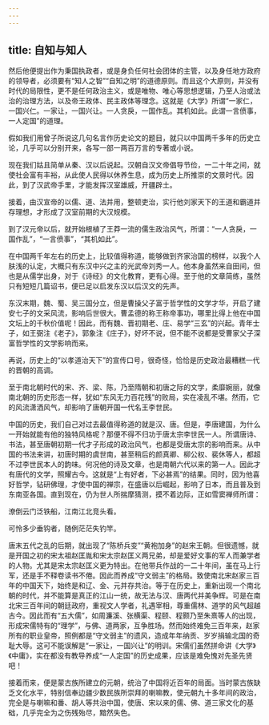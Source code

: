 ```yaml
---
---
---
```

title: 自知与知人
---




然后他便提出作为秉国执政者，或是身负任何社会团体的主管，以及身任地方政府的领导者，必须要有“知人之智”“自知之明”的道德原则。而且这个大原则，并没有时代的局限性，更不是任何政治主义，或是唯物、唯心等思想逻辑，乃至人治或法治的治理方法，以及帝王政体、民主政体等理念。这就是《大学》所谓“一家仁，一国兴仁。一家让，一国兴让。一人贪戾，一国作乱。其机如此。此谓一言偾事，一人定国”的道理。

假如我们用曾子所说这几句名言作历史论文的题目，就只以中国两千多年的历史立论，几乎可以分别开来，各写一部一两百万言的专著或小说。

现在我们姑且简单从秦、汉以后说起。汉朝自汉文帝倡导节俭，一二十年之间，就使社会富有丰裕，从此使人民得以休养生息，成为历史上所推崇的文景时代。因此，到了汉武帝手里，才能发挥汉室雄威，开疆辟土。

接着，由汉宣帝的以儒、道、法并用，整顿吏治，实行他刘家天下的王道和霸道并存理想，才形成了汉室前期的大汉规模。

到了汉元帝以后，就开始根植了王莽一流的儒生政治风气，所谓：“一人贪戾，一国作乱”，“一言偾事”，“其机如此”。

在中国两千年左右的历史上，比较值得称道，能够做到齐家治国的榜样，以我个人肤浅的认定，大概只有东汉中兴之主的光武帝刘秀一人。他本身虽然来自田间，但也是从儒学出身，对于《诗经》的文化教育，更有心得。至于他的文章简练，虽然只有短短几篇诏书，便已足以启发东汉以后汉文的先声。

东汉末期，魏、蜀、吴三国分立，但是曹操父子富于哲学性的文学才华，开启了建安七子的文采风流，影响后世很大。曹孟德的称王称帝事功，哪里比得上他在中国文坛上的千秋价值呢！因此，而有魏、晋初期老、庄、易学“三玄”的兴起。青年士子，如王弼注《老子》，郭象注《庄子》，好坏不说，但不能不说都是受曹家父子深富哲学性的文学影响而来。

再说，历史上的“以孝道治天下”的宣传口号，很奇怪，恰恰是历史政治最糟糕一代的晋朝的高调。

至于南北朝时代的宋、齐、梁、陈，乃至隋朝和初唐之际的文学，柔靡婉丽，就像南北朝的历史形态一样，犹如“东风无力百花残”的败局，实在凌乱不堪。然而，它的风流潇洒风气，却影响了唐朝开国一代名王李世民。

中国的历史，我们自己对过去最值得称道的就是汉、唐。但是，李唐建国，为什么一开始就能有他的独特风格呢？那便不得不归功于唐太宗李世民一人。所谓唐诗、书法，甚至唐朝初期一代才子形成的政治风气，也都是受唐太宗的影响而来。从中国的书法来讲，初唐时期的虞世南，甚至稍后的颜真卿、柳公权、裴休等人，都超不过李世民本人的韵味。何况他的诗及文章，也是南朝六代以来的第一人。因此才有唐代的文学，照耀古今。这就是“上有好者，下必甚焉”的结果。同时，因为他喜好哲学，钻研佛理，才使中国的禅宗，在盛唐以后崛起，影响了日本，而且普及到东南亚各国。直到现在，仍为世人所揣摩猜测，摸不着边际，正如雪窦禅师所谓：

潦倒云门泛铁船，江南江北竞头看。

可怜多少垂钩者，随例茫茫失钓竿。

唐末五代之乱的后期，就出现了“陈桥兵变”“黄袍加身”的赵宋王朝。但很遗憾，就是开国之初的宋太祖赵匡胤和宋太宗赵匡义两兄弟，却是爱好文事的军人而兼学者的人物。尤其是宋太宗赵匡义更为特出。在他带兵作战的一二十年间，虽在马上行军，还是手不释卷读书不倦。因此而养成“守文弱主”的格局。致使南北宋赵家三百年的中国天下，始终是和辽、金、元并存共治。等于在历史上，重新出现一个南北朝的时代，并不能算是真正的江山一统，故无法与汉、唐两代并美争辉。可是在南北宋三百年间的朝廷政府，重视文人学者，礼遇宰相，尊重儒林、道学的风气超越古今。因此而有“五大儒”，如周濂溪、张横渠、程颐、程颢乃至朱熹等人的出现，形成宋儒特有的“理学”，与佛、道两家，互争胜场。然而始终难免三百年来，赵家所有的职业皇帝，照例都是“守文弱主”的遗风，造成年年纳贡、岁岁捐输北国的奇耻大辱。这可不能误解是“一家让，一国兴让”的明训。宋儒们虽然拼命讲《大学》《中庸》，实在都没有教导养成“一人定国”的历史成果，应该是难免愧对先圣先贤吧！

接着而来，便是蒙古族所建立的元朝，统治了中国将近百年的局面。当时蒙古族缺乏文化水平，特别信奉边疆少数民族所崇拜的喇嘛教，使元朝九十多年间的政治，完全是与喇嘛和番、胡人等共治中国，使唐、宋以来的儒、佛、道三家文化的基础，几乎完全为之伤残殆尽，黯然失色。